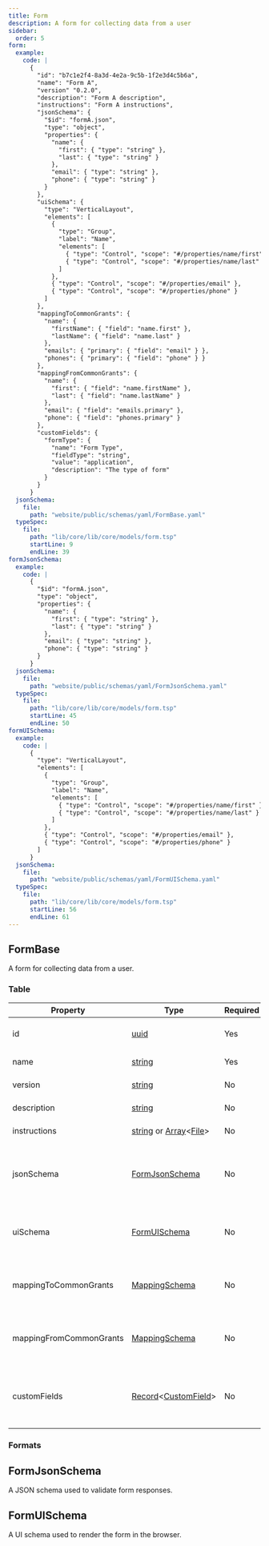 ```yaml
---
title: Form
description: A form for collecting data from a user
sidebar:
  order: 5
form:
  example:
    code: |
      {
        "id": "b7c1e2f4-8a3d-4e2a-9c5b-1f2e3d4c5b6a",
        "name": "Form A",
        "version" "0.2.0",
        "description": "Form A description",
        "instructions": "Form A instructions",
        "jsonSchema": {
          "$id": "formA.json",
          "type": "object",
          "properties": {
            "name": {
              "first": { "type": "string" },
              "last": { "type": "string" }
            },
            "email": { "type": "string" },
            "phone": { "type": "string" }
          }
        },
        "uiSchema": {
          "type": "VerticalLayout",
          "elements": [
            {
              "type": "Group",
              "label": "Name",
              "elements": [
                { "type": "Control", "scope": "#/properties/name/first" },
                { "type": "Control", "scope": "#/properties/name/last" }
              ]
            },
            { "type": "Control", "scope": "#/properties/email" },
            { "type": "Control", "scope": "#/properties/phone" }
          ]
        },
        "mappingToCommonGrants": {
          "name": {
            "firstName": { "field": "name.first" },
            "lastName": { "field": "name.last" }
          },
          "emails": { "primary": { "field": "email" } },
          "phones": { "primary": { "field": "phone" } }
        },
        "mappingFromCommonGrants": {
          "name": {
            "first": { "field": "name.firstName" },
            "last": { "field": "name.lastName" }
          },
          "email": { "field": "emails.primary" },
          "phone": { "field": "phones.primary" }
        },
        "customFields": {
          "formType": {
            "name": "Form Type",
            "fieldType": "string",
            "value": "application",
            "description": "The type of form"
          }
        }
      }
  jsonSchema:
    file:
      path: "website/public/schemas/yaml/FormBase.yaml"
  typeSpec:
    file:
      path: "lib/core/lib/core/models/form.tsp"
      startLine: 9
      endLine: 39
formJsonSchema:
  example:
    code: |
      {
        "$id": "formA.json",
        "type": "object",
        "properties": {
          "name": {
            "first": { "type": "string" },
            "last": { "type": "string" }
          },
          "email": { "type": "string" },
          "phone": { "type": "string" }
        }
      }
  jsonSchema:
    file:
      path: "website/public/schemas/yaml/FormJsonSchema.yaml"
  typeSpec:
    file:
      path: "lib/core/lib/core/models/form.tsp"
      startLine: 45
      endLine: 50
formUISchema:
  example:
    code: |
      {
        "type": "VerticalLayout",
        "elements": [
          {
            "type": "Group",
            "label": "Name",
            "elements": [
              { "type": "Control", "scope": "#/properties/name/first" },
              { "type": "Control", "scope": "#/properties/name/last" }
            ]
          },
          { "type": "Control", "scope": "#/properties/email" },
          { "type": "Control", "scope": "#/properties/phone" }
        ]
      }
  jsonSchema:
    file:
      path: "website/public/schemas/yaml/FormUISchema.yaml"
  typeSpec:
    file:
      path: "lib/core/lib/core/models/form.tsp"
      startLine: 56
      endLine: 61
---
```



## FormBase

A form for collecting data from a user.

### Table

| Property                | Type                                                                                                             | Required | Description                                                                |
| ----------------------- | ---------------------------------------------------------------------------------------------------------------- | -------- | -------------------------------------------------------------------------- |
| id                      | [uuid](/protocol/types/string#uuid)                                                                              | Yes      | The form's unique identifier                                               |
| name                    | [string](/protocol/types/string#string)                                                                          | Yes      | The form's name                                                            |
| version                 | [string](/protocol/types/string#string)                                                                          | No       | The form version                                                           |
| description             | [string](/protocol/types/string#string)                                                                          | No       | The form's description                                                     |
| instructions            | [string](/protocol/types/string#string) or [Array](/protocol/types/other#array)\<[File](/protocol/fields/file)\> | No       | The form's instructions                                                    |
| jsonSchema              | [FormJsonSchema](#formjsonschema)                                                                                | No       | The form's JSON schema used to render the form and validate responses      |
| uiSchema                | [FormUISchema](#formuischema)                                                                                    | No       | The form's UI schema used to render the form in the browser                |
| mappingToCommonGrants   | [MappingSchema](/protocol/models/mapping)                                                                        | No       | A mapping from form schema to CommonGrants schema                          |
| mappingFromCommonGrants | [MappingSchema](/protocol/models/mapping)                                                                        | No       | A mapping from CommonGrants schema to form schema                          |
| customFields            | [Record](/protocol/types/other#record)\<[CustomField](/protocol/fields/custom-field)\>                           | No       | Custom attributes about the form itself, not custom fields within the form |

### Formats

<SchemaFormatTabs
  example={frontmatter.form.example}
  jsonSchema={frontmatter.form.jsonSchema}
  typeSpec={frontmatter.form.typeSpec}
/>

## FormJsonSchema

A JSON schema used to validate form responses.

<SchemaFormatTabs
  example={frontmatter.formJsonSchema.example}
  jsonSchema={frontmatter.formJsonSchema.jsonSchema}
  typeSpec={frontmatter.formJsonSchema.typeSpec}
/>

## FormUISchema

A UI schema used to render the form in the browser.

<SchemaFormatTabs
  example={frontmatter.formUISchema.example}
  jsonSchema={frontmatter.formUISchema.jsonSchema}
  typeSpec={frontmatter.formUISchema.typeSpec}
/>
